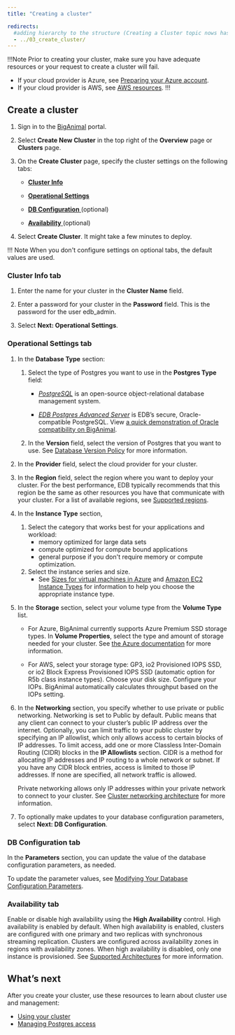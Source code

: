 ```yaml
---
title: "Creating a cluster"

redirects:
  #adding hierarchy to the structure (Creating a Cluster topic nows has a child topic) so created a folder and moved the contents from 03_create_cluster to index.mdx
  - ../03_create_cluster/
---
```


!!!Note
Prior to creating your cluster, make sure you have adequate resources or your request to create a cluster will fail. 
- If your cloud provider is Azure, see [Preparing your Azure account](../01_check_resource_limits).
- If your cloud provider is AWS, see [AWS resources](https://docs.aws.amazon.com/general/latest/gr/aws-resources.html).
!!!

## Create a cluster

1.  Sign in to the [BigAnimal](https://portal.biganimal.com) portal.

2.  Select **Create New Cluster** in the top right of the **Overview** page or **Clusters** page.
3.  On the **Create Cluster** page, specify the cluster settings on the following tabs:
    -   [**Cluster Info**](#cluster-info-tab)

    -   [**Operational Settings**](#operational-settings-tab)
    -   [**DB Configuration** ](#db-configuration-tab) (optional)
    -   [ **Availability** ](#availability-tab) (optional)
4.  Select **Create Cluster**. It might take a few minutes to deploy.

!!! Note
    When you don't configure settings on optional tabs, the default values are used.

### Cluster Info tab

1.  Enter the name for your cluster in the **Cluster Name** field.

2.  Enter a password for your cluster in the **Password** field. This is the password for the user edb_admin.
3.  Select **Next: Operational Settings**. 

### Operational Settings tab

1.  In the **Database Type** section:

    1.  Select the type of Postgres you want to use in the **Postgres Type** field:

        -   [*PostgreSQL*](/supported-open-source/postgresql/) is an open-source object-relational database management system.

        -   [*EDB Postgres Advanced Server*](/epas/latest/) is EDB’s secure, Oracle-compatible PostgreSQL. View [a quick demonstration of Oracle compatibility on BigAnimal](../../using_cluster/06_demonstration_oracle_compatibility).
    2.  In the **Version** field, select the version of Postgres that you want to use. See [Database Version Policy](../../overview/05_database_version_policy) for more information.
2.  In the **Provider** field, select the cloud provider for your cluster.
3.  In the **Region** field, select the region where you want to deploy your cluster. For the best performance, EDB typically recommends that this region be the same as other resources you have that communicate with your cluster. For a list of available regions, see [Supported regions](../../overview/03a_region_support).
4.  In the **Instance Type** section, 
    1. Select the category that works best for your applications and workload: 
       - memory optimized for large data sets
       - compute optimized for compute bound applications
       - general purpose if you don't require memory or compute optimization. 
    2. Select the instance series and size. 
       - See [Sizes for virtual machines in Azure](https://docs.microsoft.com/en-us/azure/virtual-machines/sizes) and [Amazon EC2 Instance Types](https://aws.amazon.com/ec2/instance-types/) for information to help you choose the appropriate instance type. 
  
5.  In the **Storage** section, select your volume type from the **Volume Type** list. 
    - For Azure, BigAnimal currently supports Azure Premium SSD storage types. In **Volume Properties**, select the type and amount of storage needed for your cluster. See [the Azure documentation](https://docs.microsoft.com/en-us/azure/virtual-machines/disks-types#premium-ssds) for more information. 

    - For AWS, select your storage type: GP3, io2 Provisioned IOPS SSD, or io2 Block Express Provisioned IOPS SSD (automatic option for R5b class instance types). Choose your disk size. Configure your IOPs. BigAnimal automatically calculates throughput based on the IOPs setting.
6.  In the **Networking** section, you specify whether to use private or public networking. Networking is set to Public by default. Public means that any client can connect to your cluster’s public IP address over the internet. Optionally, you can limit traffic to your public cluster by specifying an IP allowlist, which only allows access to certain blocks of IP addresses. To limit access, add one or more Classless Inter-Domain Routing (CIDR) blocks in the **IP Allowlists** section. CIDR is a method for allocating IP addresses and IP routing to a whole network or subnet. If you have any CIDR block entries, access is limited to those IP addresses. If none are specified, all network traffic is allowed. 

    Private networking allows only IP addresses within your private network to connect to your cluster. See [Cluster networking architecture](01_cluster_networking) for more information.
7.  To optionally make updates to your database configuration parameters, select **Next: DB Configuration**.

### DB Configuration tab

In the **Parameters** section, you can update the value of the database configuration parameters, as needed. 

To update the parameter values, see [Modifying Your Database Configuration Parameters](../../using_cluster/03_modifying_your_cluster/05_db_configuration_parameters).

### Availability tab

 Enable or disable high availability using the **High Availability** control. High availability is enabled by default.
 When high availability is enabled, clusters are configured with one primary and two replicas with synchronous streaming replication.
 Clusters are configured across availability zones in regions with availability zones. When high availability is disabled, only one instance is provisioned.
 See [Supported Architectures](../../overview/02_high_availability) for more information.

## What’s next

After you create your cluster, use these resources to learn about cluster use and management:

-   [Using your cluster](../../using_cluster/)
-   [Managing Postgres access](../../using_cluster/01_postgres_access/)
